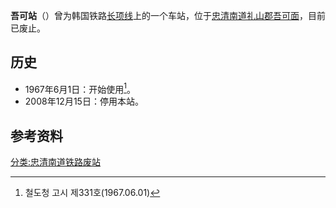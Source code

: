 {{朝鮮半島車站資訊
|公司色 = black
|文字色 = 
|站名 = 吾可站
|圖片 = 
|pxl = 
|圖片說明 =
|前一站 = [[禮山站|禮山]]
|前一站距離 = 
|後一站距離 = 
|後一站 = [[插桥站|插桥]]
|諺文 = 오가역
|朝鮮漢字 = 吾可驛
|文觀部式 = Oga-yeok
|馬-賴式 = 
|副站名 = 
|車站編號 = 
|停站路線數 = 
|所屬公司 = [[韩国铁道公社|韩国铁道公社]]
|所屬路線 = [[长项线|长项线]]
|距離 = 
|起點站 = [[天安站|天安]]
|所在地 =[[忠清南道|忠清南道]][[礼山郡|礼山郡]][[吾可面|吾可面]]
|車站構造 = 地面车站
|月台配置 = 
|啟用年月日 =1967年6月1日 
|廢站年月日 =2008年12月15日
|上下車人次 = 
|統計年度 = 
|轉車 = 
|備註 = 
|全寬備註 = 
}}

'''吾可站'''（{{kor|諺=오가역|漢=吾可驛|羅=Oga yeok|f=y}}）曾为韩国铁路[[长项线|长项线]]上的一个车站，位于[[忠清南道|忠清南道]][[礼山郡|礼山郡]][[吾可面|吾可面]]，目前已废止。

== 历史 ==
*1967年6月1日：开始使用<ref>철도청 고시 제331호(1967.06.01)</ref>。
*2008年12月15日：停用本站。

== 参考资料 ==
{{reflist}}

{{长项线}}

[[分类:忠清南道铁路废站|分类:忠清南道铁路废站]]